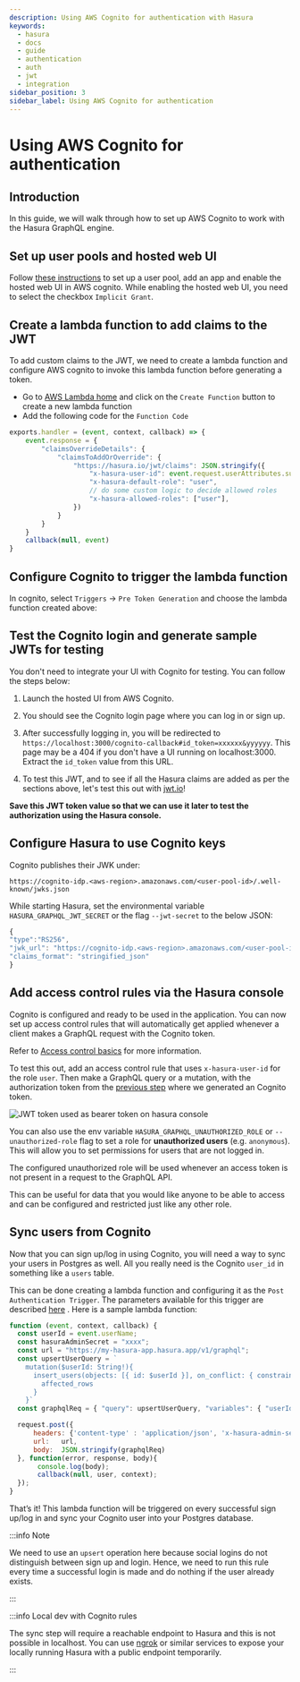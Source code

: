 ```yaml
---
description: Using AWS Cognito for authentication with Hasura
keywords:
  - hasura
  - docs
  - guide
  - authentication
  - auth
  - jwt
  - integration
sidebar_position: 3
sidebar_label: Using AWS Cognito for authentication
---
```



# Using AWS Cognito for authentication

## Introduction

In this guide, we will walk through how to set up AWS Cognito to work
with the Hasura GraphQL engine.

## Set up user pools and hosted web UI

Follow [these instructions](https://docs.aws.amazon.com/cognito/latest/developerguide/getting-started-with-cognito-user-pools.html)
to set up a user pool, add an app and enable the hosted web UI in AWS
cognito. While enabling the hosted web UI, you need to select the
checkbox `Implicit Grant`.

<Thumbnail
  src="/img/graphql/core/guides/cognito-app-client-settings.png"
  alt="Cognito App Client Settings"
/>

## Create a lambda function to add claims to the JWT

To add custom claims to the JWT, we need to create a lambda function and
configure AWS cognito to invoke this lambda function before generating a
token.

-   Go to [AWS Lambda home](https://console.aws.amazon.com/lambda/home)
    and click on the `Create Function` button to create a new lambda
    function
-   Add the following code for the `Function Code`

```javascript
exports.handler = (event, context, callback) => {
    event.response = {
        "claimsOverrideDetails": {
            "claimsToAddOrOverride": {
                "https://hasura.io/jwt/claims": JSON.stringify({
                    "x-hasura-user-id": event.request.userAttributes.sub,
                    "x-hasura-default-role": "user",
                    // do some custom logic to decide allowed roles
                    "x-hasura-allowed-roles": ["user"],
                })
            }
        }
    }
    callback(null, event)
}
```
<Thumbnail
  src="/img/graphql/core/guides/cognito-lambda.png"
  alt="Cognito Lambda function to add claims to the JWT"
/>

## Configure Cognito to trigger the lambda function

In cognito, select `Triggers` -> `Pre Token Generation` and choose the
lambda function created above:

<Thumbnail
  src="/img/graphql/core/guides/cognito-triggers-1.png"
  alt="Select lambda for the trigger"
/>

<Thumbnail
  src="/img/graphql/core/guides/cognito-triggers-2.png"
  alt="Select lambda for the trigger"
/>

## Test the Cognito login and generate sample JWTs for testing

You don't need to integrate your UI with Cognito for testing. You can
follow the steps below:

1.  Launch the hosted UI from AWS Cognito.

<Thumbnail
  src="/img/graphql/core/guides/cognito-launch-hosted-ui.png"
  alt="Launch Cognito Login UI"
/>

2.  You should see the Cognito login page where you can log in or sign
    up.

<Thumbnail
  src="/img/graphql/core/guides/cognito-login.png"
  alt="Cognito Login Page"
/>


<div id="test-cognito" />

3. After successfully logging in, you will be redirected to
`https://localhost:3000/cognito-callback#id_token=xxxxxx&yyyyyy`. This
page may be a 404 if you don't have a UI running on localhost:3000.
Extract the `id_token` value from this URL.

<Thumbnail
  src="/img/graphql/core/guides/cognito-redirect.png"
  alt="JWT from id_token query param"
/>

4.  To test this JWT, and to see if all the Hasura claims are added as
    per the sections above, let's test this out with
    [jwt.io](https://jwt.io)!

<Thumbnail
  src="/img/graphql/core/guides/cognito-jwt.png"
  alt="JWT debug on jwt.io"
/>

**Save this JWT token value so that we can use it later to test the
authorization using the Hasura console.**

## Configure Hasura to use Cognito keys

Cognito publishes their JWK under:

`https://cognito-idp.<aws-region>.amazonaws.com/<user-pool-id>/.well-known/jwks.json`

While starting Hasura, set the environmental variable
`HASURA_GRAPHQL_JWT_SECRET` or the flag `--jwt-secret` to the below
JSON:

```javascript
{
"type":"RS256",
"jwk_url": "https://cognito-idp.<aws-region>.amazonaws.com/<user-pool-id>/.well-known/jwks.json",
"claims_format": "stringified_json"
}
```

## Add access control rules via the Hasura console

Cognito is configured and ready to be used in the application. You can
now set up access control rules that will automatically get applied
whenever a client makes a GraphQL request with the Cognito token.

Refer to [Access control basics](/graphql/core/auth/authorization/basics.mdx) for more information.

To test this out, add an access control rule that uses
`x-hasura-user-id` for the role `user`. Then make a GraphQL query or a
mutation, with the authorization token from the
[previous step](#test-cognito) where we generated an Cognito token.

<img src="https://graphql-engine-cdn.hasura.io/img/jwt-header-auth-hasura.png" className="no-shadow" alt="JWT token used as bearer token on hasura console" />

You can also use the env variable `HASURA_GRAPHQL_UNAUTHORIZED_ROLE` or
`--unauthorized-role` flag to set a role for **unauthorized users**
(e.g. `anonymous`). This will allow you to set permissions for users
that are not logged in.

The configured unauthorized role will be used whenever an access token
is not present in a request to the GraphQL API.

This can be useful for data that you would like anyone to be able to
access and can be configured and restricted just like any other role.

## Sync users from Cognito

Now that you can sign up/log in using Cognito, you will need a way to
sync your users in Postgres as well. All you really need is the Cognito
`user_id` in something like a `users` table.

This can be done creating a lambda function and configuring it as the
`Post Authentication Trigger`. The parameters available for this trigger
are described [here](https://docs.aws.amazon.com/cognito/latest/developerguide/user-pool-lambda-post-authentication.html)
. Here is a sample lambda function:

```javascript
function (event, context, callback) {
  const userId = event.userName;
  const hasuraAdminSecret = "xxxx";
  const url = "https://my-hasura-app.hasura.app/v1/graphql";
  const upsertUserQuery = `
    mutation($userId: String!){
      insert_users(objects: [{ id: $userId }], on_conflict: { constraint: users_pkey, update_columns: [] }) {
        affected_rows
      }
    }`
  const graphqlReq = { "query": upsertUserQuery, "variables": { "userId": userId } }

  request.post({
      headers: {'content-type' : 'application/json', 'x-hasura-admin-secret': hasuraAdminSecret},
      url:   url,
      body:  JSON.stringify(graphqlReq)
  }, function(error, response, body){
       console.log(body);
       callback(null, user, context);
  });
}
```

That’s it! This lambda function will be triggered on every successful
sign up/log in and sync your Cognito user into your Postgres database.

:::info Note

We need to use an `upsert` operation here because social logins do not
distinguish between sign up and login. Hence, we need to run this rule
every time a successful login is made and do nothing if the user already
exists.

:::

:::info Local dev with Cognito rules

The sync step will require a reachable endpoint to Hasura and this is
not possible in localhost. You can use [ngrok](https://ngrok.com/) or
similar services to expose your locally running Hasura with a public
endpoint temporarily.

:::
